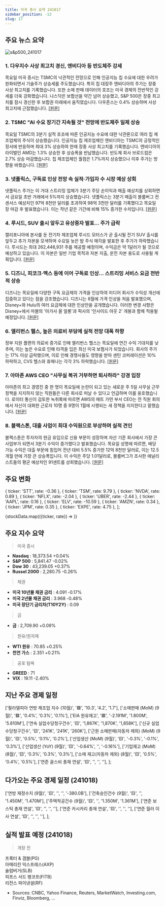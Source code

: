 ```yaml
---
title: 미국 증시 요약 241017
sidebar_position: -13
slug: 17
---
```


## 주요 뉴스 요약

![s&p500_241017](/map/241017.png)

### 1. **다우지수 사상 최고치 경신, 엔비디아 등 반도체주 강세**

목요일 미국 증시는 TSMC의 낙관적인 전망으로 인해 인공지능 칩 수요에 대한 우려가 완화되면서 기술주가 상승세를 주도했습니다. 특히 칩 대장주 엔비디아의 주가는 장중 사상 최고치를 기록했습니다. 또한 소매 판매 데이터의 호조는 미국 경제의 전반적인 강세를 더욱 강화했습니다. 나스닥은 보합선을 약간 넘어 상승했고, S&P 500은 장중 최고치를 잠시 경신한 후 보합권 아래에서 움직였습니다. 다우존스는 0.4% 상승하며 사상 최고치에 근접했습니다. [[원문]](https://finance.yahoo.com/news/live/stock-market-today-dow-hits-fresh-record-nvidia-and-chip-stocks-jump-133104402.html)

### 2. **TSMC "AI 수요 장기간 지속될 것" 전망에 반도체주 일제 상승**

목요일 TSMC의 3분기 실적 호조에 따른 인공지능 수요에 대한 낙관론으로 여러 칩 제조업체의 주식이 상승했습니다. 인공지능 칩 제조업체인 엔비디아는 TSMC의 긍정적인 정서에 반응하며 최대 3% 상승하여 한때 장중 사상 최고치를 기록했습니다. 엔비디아의 라이벌인 AMD는 1.3% 상승한 후 상승폭을 반납했습니다. 반도체 회사 브로드컴은 2.7% 상승 마감했습니다. 칩 제조업체인 퀄컴은 1.7%까지 상승했으나 이후 주가는 방향을 바꿨습니다. [[원문]](https://finance.yahoo.com/news/chip-stocks-rally-as-tsmc-forecasts-strong-ai-demand-for-many-years-155420433.html)

### 3. **넷플릭스, 구독료 인상 전망 속 실적·가입자 수 시장 예상 상회**

넷플릭스 주가는 이 거대 스트리밍 업체가 3분기 주당 순이익과 매출 예상치를 상회하면서 금요일 초반 거래에서 5%까지 상승했습니다. 넷플릭스는 3분기 매출이 블룸버그 컨센서스 예상치인 97억 8천만 달러를 초과하여 98억 3천만 달러를 기록했다고 목요일 장 마감 후 발표했습니다. 이는 작년 같은 기간에 비해 15% 증가한 수치입니다. [[원문]](https://finance.yahoo.com/news/netflix-earnings-subscriber-growth-top-estimates-as-investors-eye-potential-price-hikes-200809380.html)

### 4. **루시드, SUV 출시 앞두고 유상증자 발표... 주가 급락**

캘리포니아에 본사를 둔 전기차 제조업체 루시드 모터스가 곧 출시될 전기 SUV 출시를 앞두고 추가 자본을 모색하며 수요일 늦은 밤 주식 매각을 발표한 후 주가가 하락했습니다. 루시드는 최대 262,446,931 주를 제공할 예정이며, 수익금은 약 1달러가 될 것으로 예상하고 있습니다. 이 자본은 일반 기업 목적과 자본 지출, 운전 자본 용도로 사용될 계획입니다. [[원문]](https://finance.yahoo.com/news/lucid-stock-tanking-as-ev-maker-announces-share-sale-ahead-of-suv-launch-161415355.html)

### 5. **디즈니, 피코크·맥스 등에 이어 구독료 인상... 스트리밍 서비스 요금 전반적 상승**

디즈니는 목요일에 다양한 구독 요금제의 가격을 인상하여 미디어 회사가 수익성 개선에 집중하고 있다는 점을 강조했습니다. 디즈니는 8월에 가격 인상을 처음 발표했으며, Disney+와 Hulu의 여러 요금제에 대한 인상안을 공개했습니다. 이러한 변경 사항은 Disney+에서 마블의 '아가사 올 얼롱'과 픽사의 '인사이드 아웃 2' 개봉과 함께 적용될 예정입니다. [[원문]](https://finance.yahoo.com/news/disney-joins-peacock-max-and-others-in-raising-prices-heres-what-it-means-for-your-subscription-costs-135639309.html)

### 6. **엘리번스 헬스, 높은 의료비 부담에 실적 전망 대폭 하향**

정부 지원 플랜의 의료비 증가로 인해 엘리번스 헬스는 목요일에 연간 수익 기대치를 낮추며, 이는 높은 수요로 인해 타격을 입은 최신 미국 보험사가 되었습니다. 회사의 주가는 17% 이상 급락했으며, 이로 인해 경쟁사들도 영향을 받아 센틴 코퍼레이션은 10% 하락하고, CVS 헬스와 휴매나는 각각 3% 하락했습니다. [[원문]](https://www.reuters.com/business/healthcare-pharmaceuticals/elevance-health-cuts-annual-profit-forecast-persistently-higher-medical-costs-2024-10-17/)

### 7. **아마존 AWS CEO "사무실 복귀 거부하면 퇴사하라" 강경 입장**

아마존의 최고 경영진 중 한 명이 목요일에 논란이 되고 있는 새로운 주 5일 사무실 근무 정책을 지지하지 않는 직원들은 다른 회사로 떠날 수 있다고 언급하며 이를 옹호했습니다. 로이터 통신이 검토한 녹취록에 따르면 AWS의 매트 가먼 부서 CEO는 전 직원 회의에서 자신이 대화한 근로자 10명 중 9명이 1월에 시행되는 새 정책을 지지한다고 말했습니다. [[원문]](https://www.reuters.com/technology/amazon-aws-ceo-quit-if-you-dont-want-return-office-2024-10-17/)

### 8. **블랙스톤, 대출 사업이 최대 수익원으로 부상하며 실적 견인**

블랙스톤은 투자자의 현금 유입으로 신용 부문이 성장하며 자산 기준 회사에서 가장 큰 사업부가 되면서 3분기 수익이 증가했다고 발표했습니다. 목요일 성명에 따르면, 배당 가능 수익은 대출 부문에 힘입어 전년 대비 5.5% 증가한 12억 8천만 달러로, 이는 12.5개월 만에 가장 큰 상승폭입니다. 이 수익은 주당 1.01달러로, 블룸버그가 조사한 애널리스트들의 평균 예상치인 91센트를 상회했습니다. [[원문]](https://finance.yahoo.com/news/blackstone-credit-arm-now-top-105654124.html)

## 주요 변화

  { ticker: 'STT', rate: -0.36 },
  { ticker: 'TSM', rate: 9.79 },
  { ticker: 'NVDA', rate: 0.89 },
  { ticker: 'NFLX', rate: -2.04 },
  { ticker: 'UBER', rate: -2.44 },
  { ticker: 'AAPL', rate: 0.16 },
  { ticker: 'ELV', rate: -10.59 },
  { ticker: 'AMZN', rate: 0.34 },
  { ticker: 'JPM', rate: 0.35 },
  { ticker: 'EXPE', rate: 4.75 },
];

{stockData.map(({ticker, rate}) => <StockCardMini key={ticker} ticker={ticker} rate={rate}></StockCardMini>)}

## 주요 지수 요약

> 미국 증시

- **Nasdaq** : 18,373.54 +0.04%
- **S&P 500** : 5,841.47 -0.02%
- **Dow 30** : 43,239.05 +0.37%
- **Russel 2000** : 2,280.75 -0.26%

> 채권

- **미국 10년물 채권 금리** : 4.091 -0.17%
- **미국 2년물 채권 금리** : 3.968 -0.48%
- **미국 장단기 금리차(T10Y2Y)** : 0.09

> 금

- **금** : 2,709.90 +0.09%

> 원유/원자재

- **WTI 원유** : 70.85 +0.25%
- **천연 가스** : 2.351 +0.21%

> 공포 탐욕

- **GREED** : 71
- **VIX** : 19.11 -2.40%

## 지난 주요 경제 일정

  ['필라델피아 연방 제조업 지수 (10월)', '🟥', '10.3', '4.2', '1.7'],
  ['소매판매 (MoM) (9월)', '🟥', '0.4%', '0.3%', '0.1%'],
  ['EIA 원유재고', '🟥', '-2.191M', '1.800M', '5.810M'],
  ['연속 실업수당청구건수', '🟨', '1,867K', '1,870K', '1,858K'],
  ['신규 실업수당청구건수', '🟨', '241K', '241K', '260K'],
  ['근원 소매판매(자동차 제외) (MoM) (9월)', '🟨', '0.5%', '0.1%', '0.2%'],
  ['산업생산 (MoM) (9월)', '🟨', '-0.3%', '-0.1%', '0.3%'],
  ['산업생산 (YoY) (9월)', '🟨', '-0.64%', '', '-0.16%'],
  ['기업재고 (MoM) (8월)', '🟨', '0.3%', '0.3%', '0.3%'],
  ['소매 재고(자동차 제외) (8월)', '🟨', '0.5%', '0.4%', '0.5%'],
  ['연준 굴스비 총재 연설', '🟨', '', '', ''],
];

<EconomicCalendar data={eventsData} />

## 다가오는 주요 경제 일정 (241018)

  ['연방 재정수지 (9월)', '🟨', '', '', '-380.0B'],
  ['건축승인건수 (9월)', '🟨', '', '1.450M', '1.470M'],
  ['주택착공건수 (9월)', '🟨', '', '1.350M', '1.361M'],
  ['연준 보스틱 총재 연설', '🟨', '', '', ''],
  ['연준 카시카리 총재 연설', '🟨', '', '', ''],
  ['연준 월러 이사 연설', '🟨', '', '', ''],
];

<EconomicCalendar data={nextEventsData} />

## 실적 발표 예정 (241018)

> 개장 전

프록터 & 갬블(PG)  
아메리칸 익스프레스(AXP)  
슐럼버거(SLB)  
피프스 서드 뱅코프(FITB)  
리전스 파이낸셜(RF)

- Sources: CNBC, Yahoo Finance, Reuters, MarketWatch, Investing.com, Finviz, Bloomberg, ...
